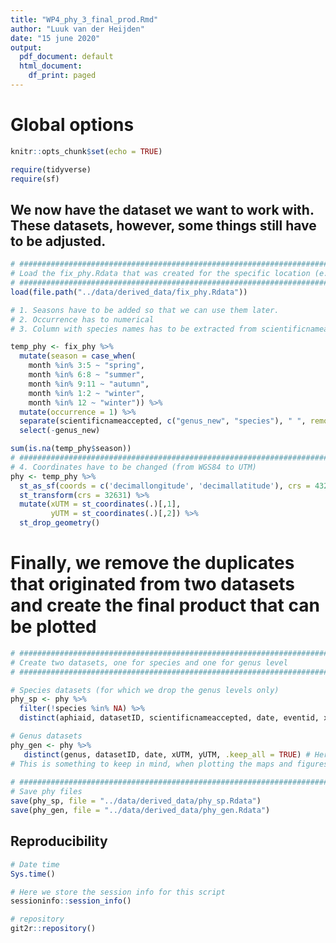 ```yaml
---
title: "WP4_phy_3_final_prod.Rmd"
author: "Luuk van der Heijden"
date: "15 june 2020"
output:
  pdf_document: default
  html_document:
    df_print: paged
---
```


# Global options

```r

knitr::opts_chunk$set(echo = TRUE)

require(tidyverse)
require(sf)
```

## We now have the dataset we want to work with. These datasets, however, some things still have to be adjusted. 

```r

# #############################################################################
# Load the fix_phy.Rdata that was created for the specific location (e.g. NorthSea)
# #############################################################################
load(file.path("../data/derived_data/fix_phy.Rdata"))

# 1. Seasons have to be added so that we can use them later. 
# 2. Occurrence has to numerical
# 3. Column with species names has to be extracted from scientificnameaccepted

temp_phy <- fix_phy %>%
  mutate(season = case_when(
    month %in% 3:5 ~ "spring",
    month %in% 6:8 ~ "summer",
    month %in% 9:11 ~ "autumn",
    month %in% 1:2 ~ "winter",
    month %in% 12 ~ "winter")) %>%                                                        # 1. Seasons were added
  mutate(occurrence = 1) %>%                                                              # 2. Occurrence added
  separate(scientificnameaccepted, c("genus_new", "species"), " ", remove = FALSE) %>%    # 3. Species name added
  select(-genus_new)

sum(is.na(temp_phy$season))
# #############################################################################
# 4. Coordinates have to be changed (from WGS84 to UTM)
phy <- temp_phy %>% 
  st_as_sf(coords = c('decimallongitude', 'decimallatitude'), crs = 4326) %>%  # This was the old coordinate code
  st_transform(crs = 32631) %>%                                                # This is the new coordinate code used
  mutate(xUTM = st_coordinates(.)[,1],                                         # We then extract them and assign them
         yUTM = st_coordinates(.)[,2]) %>%                                     # to x and y columns
  st_drop_geometry()                                                           # and drop the old geometry column

```

# Finally, we remove the duplicates that originated from two datasets and create the final product that can be plotted

```r

# #############################################################################
# Create two datasets, one for species and one for genus level
# #############################################################################

# Species datasets (for which we drop the genus levels only)
phy_sp <- phy %>%
  filter(!species %in% NA) %>%
  distinct(aphiaid, datasetID, scientificnameaccepted, date, eventid, xUTM, yUTM, year, season, occurrence, .keep_all = TRUE) 

# Genus datasets
phy_gen <- phy %>%
   distinct(genus, datasetID, date, xUTM, yUTM, .keep_all = TRUE) # Here we remove the duplicates that originated due to focussing on genera alone
# This is something to keep in mind, when plotting the maps and figures.
  
# #############################################################################
# Save phy files
save(phy_sp, file = "../data/derived_data/phy_sp.Rdata")
save(phy_gen, file = "../data/derived_data/phy_gen.Rdata")

```

## Reproducibility

```r
# Date time
Sys.time()

# Here we store the session info for this script
sessioninfo::session_info()

# repository
git2r::repository()

```

